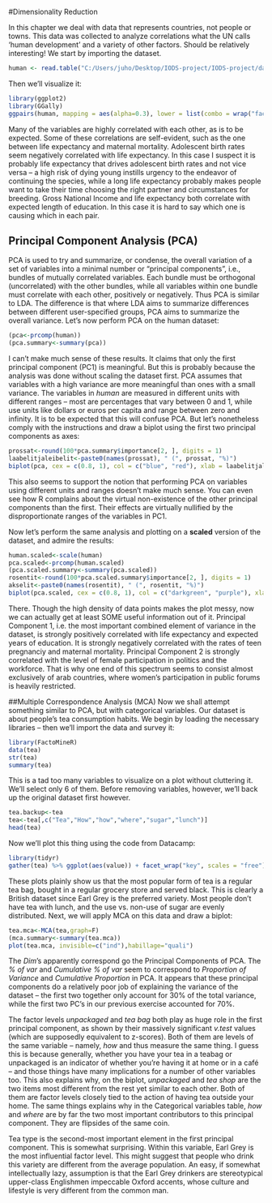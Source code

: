 #Dimensionality Reduction
  
  In this chapter we deal with data that represents countries, not people or towns. This data was collected to analyze correlations what the UN calls 'human development' and a variety of other factors. Should be relatively interesting! We start by importing the dataset.
  
```r
human <- read.table("C:/Users/juho/Desktop/IODS-project/IODS-project/data/human.txt", header=T, sep="\t",quote=NULL)
```  
  
  Then we'll visualize it:

```r
library(ggplot2)
library(GGally)
ggpairs(human, mapping = aes(alpha=0.3), lower = list(combo = wrap("facethist", bins = 20))) + theme(axis.text.x = element_text(angle = 45, hjust = 1, size = 8))
```  
  
  Many of the variables are highly correlated with each other, as is to be expected. Some of these correlations are self-evident, such as the one between life expectancy and maternal mortality. Adolescent birth rates seem negatively correlated with life expectancy. In this case I suspect it is probably life expectancy that drives adolescent birth rates and not vice versa -- a high risk of dying young instills urgency to the endeavor of continuing the species, while a long life expectancy probably makes people want to take their time choosing the right partner and circumstances for breeding. Gross National Income and life expectancy both correlate with expected length of education. In this case it is hard to say which one is causing which in each pair.  
  
## Principal Component Analysis (PCA)
PCA is used to try and summarize, or condense, the overall variation of a set of variables into a minimal number or "principal components", i.e., bundles of mutually correlated variables. Each bundle must be orthogonal (uncorrelated) with the other bundles, while all variables within one bundle must correlate with each other, positively or negatively. Thus PCA is similar to LDA. The difference is that where LDA aims to summarize differences between different user-specified groups, PCA aims to summarize the overall variance. Let's now perform PCA on the human dataset:

```r
(pca<-prcomp(human))
(pca.summary<-summary(pca))
```  
  
  I can't make much sense of these results. It claims that only the first principal component (PC1) is meaningful. But this is probably because the analysis was done without scaling the dataset first. PCA assumes that variables with a high variance are more meaningful than ones with a small variance. The variables in _human_ are measured in different units with different ranges -- most are percentages that vary between 0 and 1, while use units like dollars or euros per capita and range between zero and infinity. It is to be expected that this will confuse PCA. But let's nonetheless comply with the instructions and draw a biplot using the first two principal components as axes:
  
```r
prossat<-round(100*pca.summary$importance[2, ], digits = 1)
laabelitjaleibelit<-paste0(names(prossat), " (", prossat, "%)")
biplot(pca, cex = c(0.8, 1), col = c("blue", "red"), xlab = laabelitjaleibelit[1], ylab = laabelitjaleibelit[2], main="Human development (unscaled) by two principal components")
```  
  
  This also seems to support the notion that performing PCA on variables using different units and ranges doesn't make much sense. You can even see how R complains about the virtual non-existence of the other principal components than the first. Their effects are virtually nullified by the disproportionate ranges of the variables in PC1.  
  
  Now let's perform the same analysis and plotting on a __scaled__ version of the dataset, and admire the results:
  
```r
human.scaled<-scale(human)
pca.scaled<-prcomp(human.scaled)
(pca.scaled.summary<-summary(pca.scaled))
rosentit<-round(100*pca.scaled.summary$importance[2, ], digits = 1)
akselit<-paste0(names(rosentit), " (", rosentit, "%)")
biplot(pca.scaled, cex = c(0.8, 1), col = c("darkgreen", "purple"), xlab = akselit[1], ylab = akselit[2], main="Human development (scaled) by two principal components")
```  
  
  There. Though the high density of data points makes the plot messy, now we can actually get at least SOME useful information out of it. Principal Component 1, i.e. the most important combined element of variance in the dataset, is strongly positively correlated with life expectancy and expected years of education. It is strongly negatively correlated with the rates of teen pregnanciy and maternal mortality. Principal Component 2 is strongly correlated with the level of female participation in politics and the workforce. That is why one end of this spectrum seems to consist almost exclusively of arab countries, where women's participation in public forums is heavily restricted.

##Multiple Correspondence Analysis (MCA)
Now we shall attempt something similar to PCA, but with categorical variables. Our dataset is about people's tea consumption habits. We begin by loading the necessary libraries -- then we'll import the data and survey it:  
  
  
```r
library(FactoMineR)
data(tea)
str(tea)
summary(tea)
```  
  
  This is a tad too many variables to visualize on a plot without cluttering it. We'll select only 6 of them. Before removing variables, however, we'll back up the original dataset first however.
  
```r
tea.backup<-tea
tea<-tea[,c("Tea","How","how","where","sugar","lunch")]
head(tea)
```  
  
  Now we'll plot this thing using the code from Datacamp:

```r
library(tidyr)
gather(tea) %>% ggplot(aes(value)) + facet_wrap("key", scales = "free") + geom_bar() + theme(axis.text.x = element_text(angle = 45, hjust = 1, size = 8))
```  
  
  These plots plainly show us that the most popular form of tea is a regular tea bag, bought in a regular grocery store and served black. This is clearly a British dataset since Earl Grey is the preferred variety. Most people don't have tea with lunch, and the use vs. non-use of sugar are evenly distributed. Next, we will apply MCA on this data and draw a biplot:
  
```r
tea.mca<-MCA(tea,graph=F) 
(mca.summary<-summary(tea.mca))
plot(tea.mca, invisible=c("ind"),habillage="quali")
```

The _Dim_'s apparently correspond go the Principal Components of PCA. The _% of var_ and _Cumulative % of var_ seem to correspond to _Proportion of Variance_ and _Cumulative Proportion_ in PCA. It appears that these principal components do a relatively poor job of explaining the variance of the dataset -- the first two together only account for 30% of the total variance, while the first two PC's in our previous exercise accounted for 70%.  
  
  The factor levels _unpackaged_ and _tea bag_ both play as huge role in the first principal component, as shown by their massively significant _v.test_ values (which are supposedly equivalent to z-scores). Both of them are levels of the same variable -- namely, _how_ and thus measure the same thing. I guess this is because generally, whether you have your tea in a teabag or unpackaged is an indicator of whether you're having it at home or in a café -- and those things have many implications for a number of other variables too. This also explains why, on the biplot, _unpackaged_ and _tea shop_ are the two items most different from the rest yet similar to each other. Both of them are factor levels closely tied to the action of having tea outside your home. The same things explains why in the Categorical variables table, _how_ and _where_ are by far the two most important contributors to this principal component. They are flipsides of the same coin.  
  
  Tea type is the second-most important element in the first principal component. This is somewhat surprising. Within this variable, Earl Grey is the most influential factor level. This might suggest that people who drink this variety are different from the average population. An easy, if somewhat intellectually lazy, assumption is that the Earl Grey drinkers are stereotypical upper-class Englishmen impeccable Oxford accents, whose culture and lifestyle is very different from the common man.
